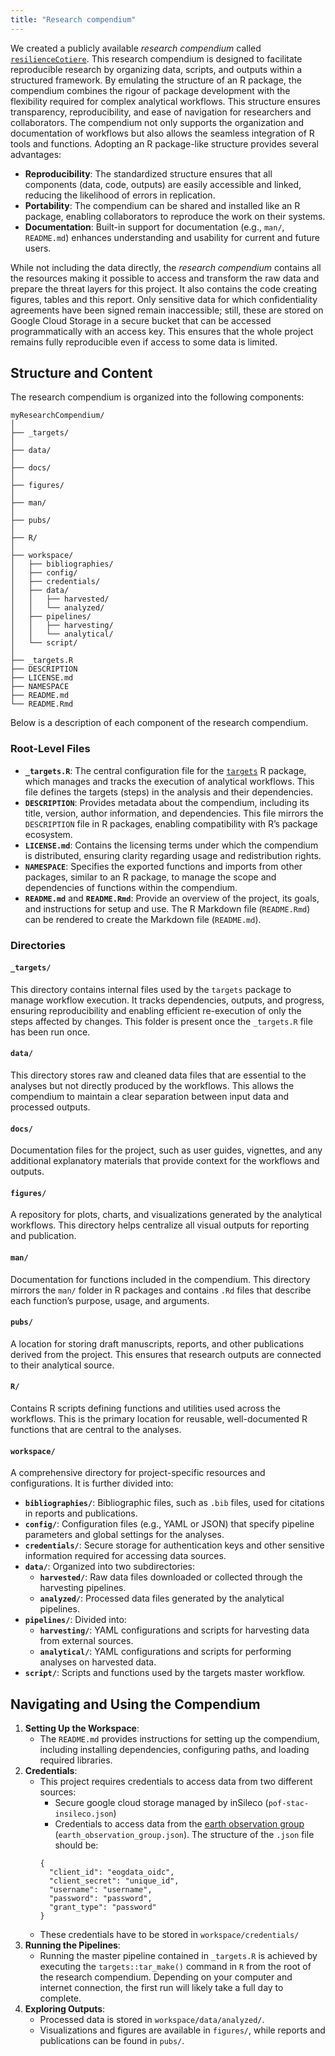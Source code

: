 ```yaml
---
title: "Research compendium"
---
```


We created a publicly available *research compendium* called [`resilienceCotiere`](https://github.com/inSilecoInc/resilienceCotiere). This research compendium is designed to facilitate reproducible research by organizing data, scripts, and outputs within a structured framework. By emulating the structure of an R package, the compendium combines the rigour of package development with the flexibility required for complex analytical workflows. This structure ensures transparency, reproducibility, and ease of navigation for researchers and collaborators. The compendium not only supports the organization and documentation of workflows but also allows the seamless integration of R tools and functions. Adopting an R package-like structure provides several advantages:

- **Reproducibility**: The standardized structure ensures that all components (data, code, outputs) are easily accessible and linked, reducing the likelihood of errors in replication.
- **Portability**: The compendium can be shared and installed like an R package, enabling collaborators to reproduce the work on their systems.
- **Documentation**: Built-in support for documentation (e.g., `man/`, `README.md`) enhances understanding and usability for current and future users.

While not including the data directly, the *research compendium* contains all the resources making it possible to access and transform the raw data and prepare the threat layers for this project. It also contains the code creating figures, tables and this report. Only sensitive data for which confidentiality agreements have been signed remain inaccessible; still, these are stored on Google Cloud Storage in a secure bucket that can be accessed programmatically with an access key. This ensures that the whole project remains fully reproducible even if access to some data is limited.


## Structure and Content

The research compendium is organized into the following components:

```
myResearchCompendium/
│
├── _targets/
│
├── data/
│
├── docs/
│
├── figures/
│
├── man/
│
├── pubs/
│
├── R/
│
├── workspace/
│   ├── bibliographies/
│   ├── config/
│   ├── credentials/
│   ├── data/
│   │   ├── harvested/
│   │   └── analyzed/
│   ├── pipelines/
│   │   ├── harvesting/
│   │   └── analytical/
│   └── script/
│
├── _targets.R
├── DESCRIPTION
├── LICENSE.md
├── NAMESPACE
├── README.md
└── README.Rmd
```


Below is a description of each component of the research compendium.

### Root-Level Files
- **`_targets.R`**: The central configuration file for the [`targets`](https://CRAN.R-project.org/package=targets) R package, which manages and tracks the execution of analytical workflows. This file defines the targets (steps) in the analysis and their dependencies.
- **`DESCRIPTION`**: Provides metadata about the compendium, including its title, version, author information, and dependencies. This file mirrors the `DESCRIPTION` file in R packages, enabling compatibility with R's package ecosystem.
- **`LICENSE.md`**: Contains the licensing terms under which the compendium is distributed, ensuring clarity regarding usage and redistribution rights.
- **`NAMESPACE`**: Specifies the exported functions and imports from other packages, similar to an R package, to manage the scope and dependencies of functions within the compendium.
- **`README.md`** and **`README.Rmd`**: Provide an overview of the project, its goals, and instructions for setup and use. The R Markdown file (`README.Rmd`) can be rendered to create the Markdown file (`README.md`).


### Directories

#### **`_targets/`**
This directory contains internal files used by the `targets` package to manage workflow execution. It tracks dependencies, outputs, and progress, ensuring reproducibility and enabling efficient re-execution of only the steps affected by changes. This folder is present once the `_targets.R` file has been run once.

#### **`data/`**
This directory stores raw and cleaned data files that are essential to the analyses but not directly produced by the workflows. This allows the compendium to maintain a clear separation between input data and processed outputs.

#### **`docs/`**
Documentation files for the project, such as user guides, vignettes, and any additional explanatory materials that provide context for the workflows and outputs.

#### **`figures/`**
A repository for plots, charts, and visualizations generated by the analytical workflows. This directory helps centralize all visual outputs for reporting and publication.

#### **`man/`**
Documentation for functions included in the compendium. This directory mirrors the `man/` folder in R packages and contains `.Rd` files that describe each function's purpose, usage, and arguments.

#### **`pubs/`**
A location for storing draft manuscripts, reports, and other publications derived from the project. This ensures that research outputs are connected to their analytical source.

#### **`R/`**
Contains R scripts defining functions and utilities used across the workflows. This is the primary location for reusable, well-documented R functions that are central to the analyses.

#### **`workspace/`**
A comprehensive directory for project-specific resources and configurations. It is further divided into:

- **`bibliographies/`**: Bibliographic files, such as `.bib` files, used for citations in reports and publications.
- **`config/`**: Configuration files (e.g., YAML or JSON) that specify pipeline parameters and global settings for the analyses.
- **`credentials/`**: Secure storage for authentication keys and other sensitive information required for accessing data sources.
- **`data/`**: Organized into two subdirectories:
  - **`harvested/`**: Raw data files downloaded or collected through the harvesting pipelines.
  - **`analyzed/`**: Processed data files generated by the analytical pipelines.
- **`pipelines/`**: Divided into:
  - **`harvesting/`**: YAML configurations and scripts for harvesting data from external sources.
  - **`analytical/`**: YAML configurations and scripts for performing analyses on harvested data.
- **`script/`**: Scripts and functions used by the targets master workflow.


## Navigating and Using the Compendium

1. **Setting Up the Workspace**:
   - The `README.md` provides instructions for setting up the compendium, including installing dependencies, configuring paths, and loading required libraries.

2. **Credentials**:
   - This project requires credentials to access data from two different sources:
     - Secure google cloud storage managed by inSileco (`pof-stac-insileco.json`)
     - Credentials to access data from the [earth observation group](https://eogdata.mines.edu/products/register/) (`earth_observation_group.json`). The structure of the `.json` file should be: 
      ```
      {
        "client_id": "eogdata_oidc",
        "client_secret": "unique_id",
        "username": "username",
        "password": "password",
        "grant_type": "password"
      }
      ```
   - These credentials have to be stored in `workspace/credentials/`

1. **Running the Pipelines**:
   - Running the master pipeline contained in `_targets.R` is achieved by executing the `targets::tar_make()` command in `R` from the root of the research compendium. Depending on your computer and internet connection, the first run will likely take a full day to complete.

2. **Exploring Outputs**:
   - Processed data is stored in `workspace/data/analyzed/`.
   - Visualizations and figures are available in `figures/`, while reports and publications can be found in `pubs/`.

